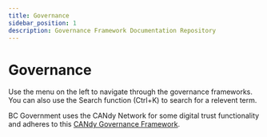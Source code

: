 ```yaml
---
title: Governance
sidebar_position: 1
description: Governance Framework Documentation Repository
---
```


<!-- DO NOT MODIFY THIS BLOCK -->

<PageLinks />
<!-- CONTINUE ADDING CONTENT FROM HERE -->

# Governance
Use the menu on the left to navigate through the governance frameworks. You can also use the Search function (Ctrl+K) to search for a relevent term.

BC Government uses the CANdy Network for some digital trust functionality and adheres to this [CANdy Governance Framework](https://iccs-isac.github.io/Gouvernance-CICN-ICDT-Governance/).
